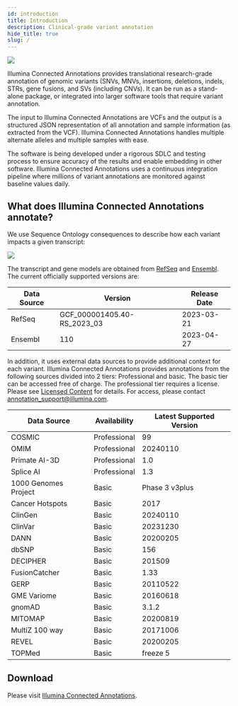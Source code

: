 ```yaml
---
id: introduction
title: Introduction
description: Clinical-grade variant annotation
hide_title: true
slug: /
---
```



![](ICAnnotations.png)

Illumina Connected Annotations provides translational research-grade annotation of genomic variants (SNVs, MNVs, insertions, deletions, indels, STRs, gene fusions, and SVs (including CNVs). It can be run as a stand-alone package, or integrated into larger software tools that require variant annotation.

The input to Illumina Connected Annotations are VCFs and the output is a structured JSON representation of all annotation and sample information (as extracted from the VCF). Illumina Connected Annotations handles multiple alternate alleles and multiple samples with ease.

The software is being developed under a rigorous SDLC and testing process to ensure accuracy of the results and enable embedding in other software. Illumina Connected Annotations uses a continuous integration pipeline where millions of variant annotations are monitored against baseline values daily.


## What does Illumina Connected Annotations annotate?

We use Sequence Ontology consequences to describe how each variant impacts a given transcript:

![](TranscriptConsequences.svg)

The transcript and gene models are obtained from [RefSeq](https://ftp.ncbi.nlm.nih.gov/genomes/all/annotation_releases/9606/) and [Ensembl](https://ftp.ensembl.org/pub/).
The current officially supported versions are:

| Data Source | Version                     | Release Date |
|-------------|-----------------------------|--------------|
| RefSeq      | GCF_000001405.40-RS_2023_03 | 2023-03-21   |
| Ensembl     | 110                         | 2023-04-27   |

In addition, it uses external data sources to provide additional context for each variant. 
Illumina Connected Annotations provides annotations from the following sources divided into 2 tiers: Professional and basic. 
The basic tier can be accessed free of charge. The professional tier requires a license. Please see [Licensed Content](./introduction/licensedContent) for details. For access, please contact annotation_support@illumina.com.

| Data Source          | Availability | Latest Supported Version |
|----------------------|--------------|--------------------------|
| COSMIC               | Professional | 99                       |
| OMIM                 | Professional | 20240110                 |
| Primate AI-3D        | Professional | 1.0                      |
| Splice AI            | Professional | 1.3                      |
| 1000 Genomes Project | Basic        | Phase 3 v3plus           |
| Cancer Hotspots      | Basic        | 2017                     |
| ClinGen              | Basic        | 20240110                 |
| ClinVar              | Basic        | 20231230                 |
| DANN                 | Basic        | 20200205                 |
| dbSNP                | Basic        | 156                      |
| DECIPHER             | Basic        | 201509                   |
| FusionCatcher        | Basic        | 1.33                     |
| GERP                 | Basic        | 20110522                 |
| GME Variome          | Basic        | 20160618                 |
| gnomAD               | Basic        | 3.1.2                    |
| MITOMAP              | Basic        | 20200819                 |
| MultiZ 100 way       | Basic        | 20171006                 |
| REVEL                | Basic        | 20200205                 |
| TOPMed               | Basic        | freeze 5                 |


## Download
Please visit [Illumina Connected Annotations](https://developer.illumina.com/illumina-connected-annotations).